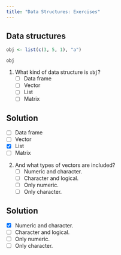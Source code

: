 ```yaml
---
title: "Data Structures: Exercises"
---
```


## Data structures

```r
obj <- list(c(3, 5, 1), "a")
```

```r
obj
```

1.  What kind of data structure is `obj`?
    -   [ ] Data frame
    -   [ ] Vector
    -   [ ] List
    -   [ ] Matrix

::: {.callout-caution collapse="true"}
## Solution

-   [ ] Data frame
-   [ ] Vector
-   [x] List
-   [ ] Matrix
:::

2.  And what types of vectors are included?
    -   [ ] Numeric and character.
    -   [ ] Character and logical.
    -   [ ] Only numeric.
    -   [ ] Only character.

::: {.callout-caution collapse="true"}
## Solution

-   [x] Numeric and character.
-   [ ] Character and logical.
-   [ ] Only numeric.
-   [ ] Only character.
:::
